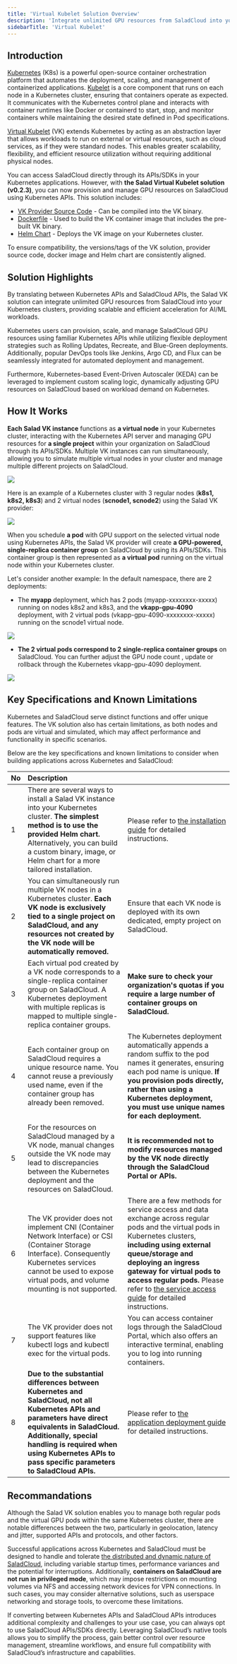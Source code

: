 ```yaml
---
title: 'Virtual Kubelet Solution Overview'
description: 'Integrate unlimited GPU resources from SaladCloud into your Kubernetes clusters'
sidebarTitle: 'Virtual Kubelet'
---
```


## Introduction

[Kubernetes](https://kubernetes.io/docs/home/) (K8s) is a powerful open-source container orchestration platform that
automates the deployment, scaling, and management of containerized applications.
[Kubelet](https://kubernetes.io/docs/reference/command-line-tools-reference/kubelet/) is a core component that runs on
each node in a Kubernetes cluster, ensuring that containers operate as expected. It communicates with the Kubernetes
control plane and interacts with container runtimes like Docker or containerd to start, stop, and monitor containers
while maintaining the desired state defined in Pod specifications.

[Virtual Kubelet](https://github.com/virtual-kubelet/virtual-kubelet) (VK) extends Kubernetes by acting as an
abstraction layer that allows workloads to run on external or virtual resources, such as cloud services, as if they were
standard nodes. This enables greater scalability, flexibility, and efficient resource utilization without requiring
additional physical nodes.

You can access SaladCloud directly through its APIs/SDKs in your Kubernetes applications. However, with **the Salad
Virtual Kubelet solution (v0.2.3)**, you can now provision and manage GPU resources on SaladCloud using Kubernetes APIs.
This solution includes:

- [VK Provider Source Code](https://github.com/SaladTechnologies/virtual-kubelet-saladcloud/tree/v0.2.3) - Can be
  compiled into the VK binary.
- [Dockerfile](https://github.com/SaladTechnologies/virtual-kubelet-saladcloud/blob/v0.2.3/docker/Dockerfile) - Used to
  build the VK container image that includes the pre-built VK binary.
- [Helm Chart](https://github.com/SaladTechnologies/virtual-kubelet-saladcloud/tree/v0.2.3/charts/virtual-kubelet-saladcloud-chart) -
  Deploys the VK image on your Kubernetes cluster.

To ensure compatibility, the versions/tags of the VK solution, provider source code, docker image and Helm chart are
consistently aligned.

## Solution Highlights

By translating between Kubernetes APIs and SaladCloud APIs, the Salad VK solution can integrate unlimited GPU resources
from SaladCloud into your Kubernetes clusters, providing scalable and efficient acceleration for AI/ML workloads.

Kubernetes users can provision, scale, and manage SaladCloud GPU resources using familiar Kubernetes APIs while
utilizing flexible deployment strategies such as Rolling Updates, Recreate, and Blue-Green deployments. Additionally,
popular DevOps tools like Jenkins, Argo CD, and Flux can be seamlessly integrated for automated deployment and
management.

Furthermore, Kubernetes-based Event-Driven Autoscaler (KEDA) can be leveraged to implement custom scaling logic,
dynamically adjusting GPU resources on SaladCloud based on workload demand on Kubernetes.

## How It Works

**Each Salad VK instance** functions as **a virtual node** in your Kubernetes cluster, interacting with the Kubernetes
API server and managing GPU resources for **a single project** within your organization on SaladCloud through its
APIs/SDKs. Multiple VK instances can run simultaneously, allowing you to simulate multiple virtual nodes in your cluster
and manage multiple different projects on SaladCloud.

<img src="/container-engine/images/k8s-architecture.png" />

Here is an example of a Kubernetes cluster with 3 regular nodes (**k8s1, k8s2, k8s3**) and 2 virtual nodes (**scnode1,
scnode2**) using the Salad VK provider:

<img src="/container-engine/images/k8s-nodes.png" />

When you schedule **a pod** with GPU support on the selected virtual node using Kubernetes APIs, the Salad VK provider
will create **a GPU-powered, single-replica container group** on SaladCloud by using its APIs/SDKs. This container group
is then represented as **a virtual pod** running on the virtual node within your Kubernetes cluster.

Let's consider another example: In the default namespace, there are 2 deployments:

- The **myapp** deployment, which has 2 pods (myapp-xxxxxxxx-xxxxx) running on nodes k8s2 and k8s3, and the
  **vkapp-gpu-4090** deployment, with 2 virtual pods (vkapp-gpu-4090-xxxxxxxx-xxxxx) running on the scnode1 virtual
  node.

<img src="/container-engine/images/k8s-deployment.png" />

- **The 2 virtual pods correspond to 2 single-replica container groups** on SaladCloud. You can further adjust the GPU
  node count , update or rollback through the Kubernetes vkapp-gpu-4090 deployment.

<img src="/container-engine/images/k8s-cg.png" />

## Key Specifications and Known Limitations

Kubernetes and SaladCloud serve distinct functions and offer unique features. The VK solution also has certain
limitations, as both nodes and pods are virtual and simulated, which may affect performance and functionality in
specific scenarios.

Below are the key specifications and known limitations to consider when building applications across Kubernetes and
SaladCloud:

| No  | Description                                                                                                                                                                                                                                                                   |                                                                                                                                                                                                                                                                                                                                                                                                |
| :-- | :---------------------------------------------------------------------------------------------------------------------------------------------------------------------------------------------------------------------------------------------------------------------------- | :--------------------------------------------------------------------------------------------------------------------------------------------------------------------------------------------------------------------------------------------------------------------------------------------------------------------------------------------------------------------------------------------- |
| 1   | There are several ways to install a Salad VK instance into your Kubernetes cluster. **The simplest method is to use the provided Helm chart.** Alternatively, you can build a custom binary, image, or Helm chart for a more tailored installation.                           | Please refer to [the installation guide](/container-engine/how-to-guides/platform-integrations/installation-helm-chart) for detailed instructions.                                                                                                                                                                                                                                             |
| 2   | You can simultaneously run multiple VK nodes in a Kubernetes cluster. **Each VK node is exclusively tied to a single project on SaladCloud, and any resources not created by the VK node will be automatically removed.**                                                     | Ensure that each VK node is deployed with its own dedicated, empty project on SaladCloud.                                                                                                                                                                                                                                                                                                      |
| 3   | Each virtual pod created by a VK node corresponds to a single-replica container group on SaladCloud. A Kubernetes deployment with multiple replicas is mapped to multiple single-replica container groups.                                                                    | **Make sure to check your organization's quotas if you require a large number of container groups on SaladCloud.**                                                                                                                                                                                                                                                                             |
| 4   | Each container group on SaladCloud requires a unique resource name. You cannot reuse a previously used name, even if the container group has already been removed.                                                                                                            | The Kubernetes deployment automatically appends a random suffix to the pod names it generates, ensuring each pod name is unique. **If you provision pods directly, rather than using a Kubernetes deployment, you must use unique names for each deployment.**                                                                                                                                 |
| 5   | For the resources on SaladCloud managed by a VK node, manual changes outside the VK node may lead to discrepancies between the Kubernetes deployment and the resources on SaladCloud.                                                                                         | **It is recommended not to modify resources managed by the VK node directly through the SaladCloud Portal or APIs.**                                                                                                                                                                                                                                                                           |
| 6   | The VK provider does not implement CNI (Container Network Interface) or CSI (Container Storage Interface). Consequently Kubernetes services cannot be used to expose virtual pods, and volume mounting is not supported.                                                      | There are a few methods for service access and data exchange across regular pods and the virtual pods in Kubernetes clusters, **including using external queue/storage and deploying an ingress gateway for virtual pods to access regular pods.** Please refer to [the service access guide](/container-engine/how-to-guides/platform-integrations/service-access) for detailed instructions. |
| 7   | The VK provider does not support features like kubectl logs and kubectl exec for the virtual pods.                                                                                                                                                                            | You can access container logs through the SaladCloud Portal, which also offers an interactive terminal, enabling you to log into running containers.                                                                                                                                                                                                                                           |
| 8   | **Due to the substantial differences between Kubernetes and SaladCloud, not all Kubernetes APIs and parameters have direct equivalents in SaladCloud. Additionally, special handling is required when using Kubernetes APIs to pass specific parameters to SaladCloud APIs.** | Please refer to [the application deployment guide](/container-engine/how-to-guides/platform-integrations/application-deployment) for detailed instructions.                                                                                                                                                                                                                                    |

## Recommandations

Although the Salad VK solution enables you to manage both regular pods and the virtual GPU pods within the same
Kubernetes cluster, there are notable differences between the two, particularly in geolocation, latency and jitter,
supported APIs and protocols, and other factors.

Successful applications across Kubernetes and SaladCloud must be designed to handle and tolerate
[the distributed and dynamic nature of SaladCloud](/container-engine/tutorials/performance/high-performance-apps),
including variable startup times, performance variances and the potential for interruptions. Additionally, **containers
on SaladCloud are not run in privileged mode**, which may impose restrictions on mounting volumes via NFS and accessing
network devices for VPN connections. In such cases, you may consider alternative solutions, such as userspace networking
and storage tools, to overcome these limitations.

If converting between Kubernetes APIs and SaladCloud APIs introduces additional complexity and challenges to your use
case, you can always opt to use SaladCloud APIs/SDKs directly. Leveraging SaladCloud’s native tools allows you to
simplify the process, gain better control over resource management, streamline workflows, and ensure full compatibility
with SaladCloud’s infrastructure and capabilities.
